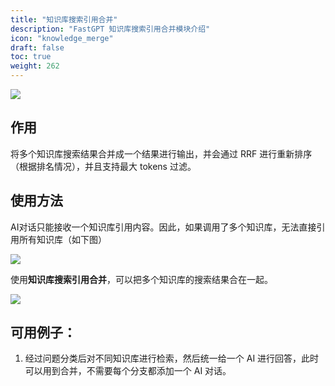 ```yaml
---
title: "知识库搜索引用合并"
description: "FastGPT 知识库搜索引用合并模块介绍"
icon: "knowledge_merge"
draft: false
toc: true
weight: 262
---
```



![](/imgs/knowledge_merge1.png)

## 作用

将多个知识库搜索结果合并成一个结果进行输出，并会通过 RRF 进行重新排序（根据排名情况），并且支持最大 tokens 过滤。

## 使用方法

AI对话只能接收一个知识库引用内容。因此，如果调用了多个知识库，无法直接引用所有知识库（如下图）

![](/imgs/knowledge_merge2.png)

使用**知识库搜索引用合并**，可以把多个知识库的搜索结果合在一起。

![](/imgs/knowledge_merge3.png)

## 可用例子：

1. 经过问题分类后对不同知识库进行检索，然后统一给一个 AI 进行回答，此时可以用到合并，不需要每个分支都添加一个 AI 对话。